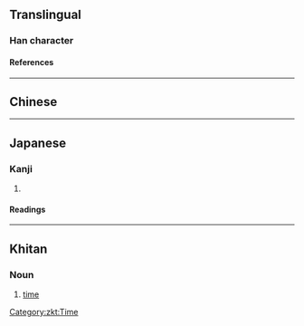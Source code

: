 {{character info}}
==Translingual==

===Han character===
{{Han char|rn=41|rad=寸|as=05|sn=8|four=|canj=SRDI|ids=⿰叵寸}}

====References====
{{Han ref|kx=0294.050|dkj=07422|dj=0581.190|hdz=10504.080|uh=5C00}}

----

==Chinese==
{{zh-see|叵}}

----

==Japanese==

===Kanji===
{{ja-kanji|grade=|rs=寸05}}

# {{alt form|ja|叵}}

====Readings====
{{ja-readings
|on=は-<は
|kun=でき-ぬ
}}

----

==Khitan==

===Noun===
{{head|zkt|noun|tr=po}}

# [[time]]

[[Category:zkt:Time]]